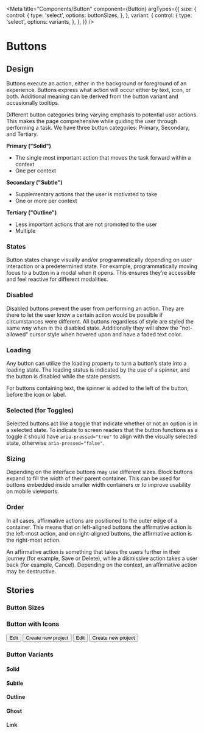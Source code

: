<!-- Button.stories.mdx-->


<Meta
  title="Components/Button"
  component={Button}
  argTypes={{
    size: {
      control: {
        type: 'select',
        options: buttonSizes,
      },
    },
    variant: {
      control: {
        type: 'select',
        options: variants,
      },
    },
  }}
/>

# Buttons

<Canvas>
  <Story story={Default} />
</Canvas>

<ArgsTable of={Button} story="^" />

## Design

Buttons execute an action, either in the background or foreground of an experience. Buttons express what action will occur either by text, icon, or both. Additional meaning can be derived from the button variant and occasionally tooltips.

Different button categories bring varying emphasis to potential user actions. This makes the page comprehensive while guiding the user through performing a task. We have three button categories: Primary, Secondary, and Tertiary.

**Primary ("Solid")**

- The single most important action that moves the task forward within a context
- One per context

**Secondary ("Subtle")**

- Supplementary actions that the user is motivated to take
- One or more per context

**Tertiary ("Outline")**

- Less important actions that are not promoted to the user
- Multiple

### States

Button states change visually and/or programmatically depending on user interaction or a predetermined state. For example, programmatically moving focus to a button in a modal when it opens. This ensures they’re accessible and feel reactive for different modalities.

### Disabled

Disabled buttons prevent the user from performing an action. They are there to let the user know a certain action would be possible if circumstances were different. All buttons regardless of style are styled the same way when in the disabled state. Additionally they will show the “not-allowed” cursor style when hovered upon and have a faded text color.

### Loading

Any button can utilize the loading property to turn a button’s state into a loading state. The loading status is indicated by the use of a spinner, and the button is disabled while the state persists.

For buttons containing text, the spinner is added to the left of the button, before the icon or label.

### Selected (for Toggles)

Selected buttons act like a toggle that indicate whether or not an option is in a selected state. To indicate to screen readers that the button functions as a toggle it should have `aria-pressed="true"` to align with the visually selected state, otherwise `aria-pressed="false"`.

### Sizing

Depending on the interface buttons may use different sizes. Block buttons expand to fill the width of their parent container. This can be used for buttons embedded inside smaller width containers or to improve usability on mobile viewports.

### Order

In all cases, affirmative actions are positioned to the outer edge of a container. This means that on left-aligned buttons the affirmative action is the left-most action, and on right-aligned buttons, the affirmative action is the right-most action.

An affirmative action is something that takes the users further in their journey (for example, Save or Delete), while a dismissive action takes a user back (for example, Cancel). Depending on the context, an affirmative action may be destructive.

## Stories

### Button Sizes

<Canvas>
  <Story story={stories.sizes.xs} />
  <Story story={stories.sizes.sm} />
  <Story story={stories.sizes.base} />
  <Story story={stories.sizes.lg} />
  <Story story={stories.sizes.xl} />
</Canvas>

### Button with Icons

<Canvas>
  <Story name="with icon left">
    <Button>
      <Icon name="pen" align="left" />
      Edit
    </Button>
  </Story>
  <Story name="with icon right">
    <Button>
      Create new project
      <Icon name="plus" align="right" />
    </Button>
  </Story>
  <Story name="TextWithIcon left">
    <Button>
      <TextWithIcon>
        <Icon name="pen" />
        Edit
      </TextWithIcon>
    </Button>
  </Story>
  <Story name="TextWithIcon right">
    <Button>
      <TextWithIcon>
        Create new project
        <Icon name="plus" />
      </TextWithIcon>
    </Button>
  </Story>
</Canvas>

### Button Variants

#### Solid

<Canvas>
  <Story story={stories.variants.solid_xs} />
  <Story story={stories.variants.solid_sm} />
  <Story story={stories.variants.solid_base} />
  <Story story={stories.variants.solid_lg} />
  <Story story={stories.variants.solid_xl} />
</Canvas>

<Canvas>
  <Story story={stories.withIcons.icon_solid_xs} />
  <Story story={stories.withIcons.icon_solid_sm} />
  <Story story={stories.withIcons.icon_solid_base} />
  <Story story={stories.withIcons.icon_solid_lg} />
  <Story story={stories.withIcons.icon_solid_xl} />
</Canvas>

#### Subtle

<Canvas>
  <Story story={stories.variants.subtle_xs} />
  <Story story={stories.variants.subtle_sm} />
  <Story story={stories.variants.subtle_base} />
  <Story story={stories.variants.subtle_lg} />
  <Story story={stories.variants.subtle_xl} />
</Canvas>

<Canvas>
  <Story story={stories.withIcons.icon_subtle_xs} />
  <Story story={stories.withIcons.icon_subtle_sm} />
  <Story story={stories.withIcons.icon_subtle_base} />
  <Story story={stories.withIcons.icon_subtle_lg} />
  <Story story={stories.withIcons.icon_subtle_xl} />
</Canvas>

#### Outline

<Canvas>
  <Story story={stories.variants.outline_xs} />
  <Story story={stories.variants.outline_sm} />
  <Story story={stories.variants.outline_base} />
  <Story story={stories.variants.outline_lg} />
  <Story story={stories.variants.outline_xl} />
</Canvas>

<Canvas>
  <Story story={stories.withIcons.icon_outline_xs} />
  <Story story={stories.withIcons.icon_outline_sm} />
  <Story story={stories.withIcons.icon_outline_base} />
  <Story story={stories.withIcons.icon_outline_lg} />
  <Story story={stories.withIcons.icon_outline_xl} />
</Canvas>

#### Ghost

<Canvas>
  <Story story={stories.variants.ghost_xs} />
  <Story story={stories.variants.ghost_sm} />
  <Story story={stories.variants.ghost_base} />
  <Story story={stories.variants.ghost_lg} />
  <Story story={stories.variants.ghost_xl} />
</Canvas>

<Canvas>
  <Story story={stories.withIcons.icon_ghost_xs} />
  <Story story={stories.withIcons.icon_ghost_sm} />
  <Story story={stories.withIcons.icon_ghost_base} />
  <Story story={stories.withIcons.icon_ghost_lg} />
  <Story story={stories.withIcons.icon_ghost_xl} />
</Canvas>

#### Link

<Canvas>
  <Story story={stories.variants.link_xs} />
  <Story story={stories.variants.link_sm} />
  <Story story={stories.variants.link_base} />
  <Story story={stories.variants.link_lg} />
  <Story story={stories.variants.link_xl} />
</Canvas>

<Canvas>
  <Story story={stories.withIcons.icon_link_xs} />
  <Story story={stories.withIcons.icon_link_sm} />
  <Story story={stories.withIcons.icon_link_base} />
  <Story story={stories.withIcons.icon_link_lg} />
  <Story story={stories.withIcons.icon_link_xl} />
</Canvas>
